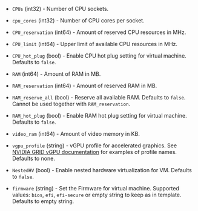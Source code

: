 <!-- Code generated from the comments of the HardwareConfig struct in builder/vsphere/common/step_hardware.go; DO NOT EDIT MANUALLY -->

-   `CPUs` (int32) - Number of CPU sockets.
    
-   `cpu_cores` (int32) - Number of CPU cores per socket.
    
-   `CPU_reservation` (int64) - Amount of reserved CPU resources in MHz.
    
-   `CPU_limit` (int64) - Upper limit of available CPU resources in MHz.
    
-   `CPU_hot_plug` (bool) - Enable CPU hot plug setting for virtual machine. Defaults to `false`.
    
-   `RAM` (int64) - Amount of RAM in MB.
    
-   `RAM_reservation` (int64) - Amount of reserved RAM in MB.
    
-   `RAM_reserve_all` (bool) - Reserve all available RAM. Defaults to `false`. Cannot be used together
    with `RAM_reservation`.
    
-   `RAM_hot_plug` (bool) - Enable RAM hot plug setting for virtual machine. Defaults to `false`.
    
-   `video_ram` (int64) - Amount of video memory in KB.
    
-   `vgpu_profile` (string) - vGPU profile for accelerated graphics. See [NVIDIA GRID vGPU documentation](https://docs.nvidia.com/grid/latest/grid-vgpu-user-guide/index.html#configure-vmware-vsphere-vm-with-vgpu)
    for examples of profile names. Defaults to none.
    
-   `NestedHV` (bool) - Enable nested hardware virtualization for VM. Defaults to `false`.
    
-   `firmware` (string) - Set the Firmware for virtual machine. Supported values: `bios`, `efi`, `efi-secure` or empty string to keep as in template. Defaults to empty string.
    